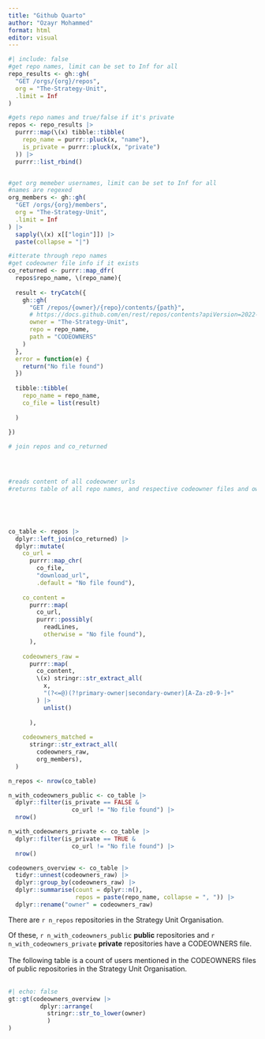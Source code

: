 ```yaml
---
title: "Github Quarto"
author: "Ozayr Mohammed"
format: html
editor: visual
---
```


```r
#| include: false
#get repo names, limit can be set to Inf for all 
repo_results <- gh::gh(
  "GET /orgs/{org}/repos",
  org = "The-Strategy-Unit",
  .limit = Inf
)

#gets repo names and true/false if it's private
repos <- repo_results |> 
  purrr::map(\(x) tibble::tibble(
    repo_name = purrr::pluck(x, "name"),
    is_private = purrr::pluck(x, "private")
  )) |> 
  purrr::list_rbind()


#get org memeber usernames, limit can be set to Inf for all 
#names are regexed
org_members <- gh::gh(
  "GET /orgs/{org}/members",
  org = "The-Strategy-Unit",
  .limit = Inf
) |> 
  sapply(\(x) x[["login"]]) |>
  paste(collapse = "|")

#itterate through repo names 
#get codeowner file info if it exists
co_returned <- purrr::map_dfr(
  repos$repo_name, \(repo_name){
  
  result <- tryCatch({
    gh::gh(
      "GET /repos/{owner}/{repo}/contents/{path}",
      # https://docs.github.com/en/rest/repos/contents?apiVersion=2022-11-28#get-repository-content
      owner = "The-Strategy-Unit",
      repo = repo_name,  
      path = "CODEOWNERS"
    )
  },
  error = function(e) {
    return("No file found")
  })
  
  tibble::tibble(
    repo_name = repo_name, 
    co_file = list(result)
    
  )
  
})

# join repos and co_returned




#reads content of all codeowner urls
#returns table of all repo names, and respective codeowner files and owners if they exists


  


co_table <- repos |> 
  dplyr::left_join(co_returned) |> 
  dplyr::mutate(
    co_url = 
      purrr::map_chr(
        co_file, 
        "download_url",
        .default = "No file found"),
    
    co_content = 
      purrr::map(
        co_url,
        purrr::possibly(
          readLines,
          otherwise = "No file found"),
      ),
    
    codeowners_raw =
      purrr::map(
        co_content,
        \(x) stringr::str_extract_all(
          x,
          "(?<=@)(?!primary-owner|secondary-owner)[A-Za-z0-9-]+"
        ) |>
          unlist()
        
      ),
    
    codeowners_matched = 
      stringr::str_extract_all(
        codeowners_raw, 
        org_members),
  )

n_repos <- nrow(co_table)

n_with_codeowners_public <- co_table |> 
  dplyr::filter(is_private == FALSE &
                  co_url != "No file found") |> 
  nrow()

n_with_codeowners_private <- co_table |> 
  dplyr::filter(is_private == TRUE &
                  co_url != "No file found") |> 
  nrow()

codeowners_overview <- co_table |> 
  tidyr::unnest(codeowners_raw) |> 
  dplyr::group_by(codeowners_raw) |> 
  dplyr::summarise(count = dplyr::n(),
                   repos = paste(repo_name, collapse = ", ")) |> 
  dplyr::rename("owner" = codeowners_raw)

```

There are `r n_repos` repositories in the Strategy Unit Organisation.\

Of these, `r n_with_codeowners_public` **public** repositories and `r n_with_codeowners_private` **private** repositories have a CODEOWNERS file.\
\
The following table is a count of users mentioned in the CODEOWNERS files of public repositories in the Strategy Unit Organisation.\
\

```r
#| echo: false
gt::gt(codeowners_overview |> 
         dplyr::arrange(
           stringr::str_to_lower(owner)
           )
)
```
